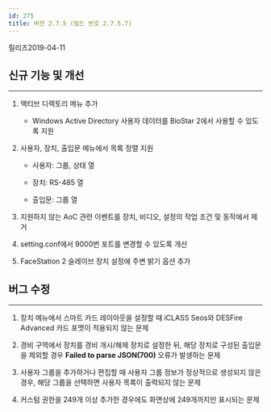 ```yaml
---
id: 275
title: 버전 2.7.5 (빌드 번호 2.7.5.7)
---
```


릴리즈<Separator/>2019-04-11

## 신규 기능 및 개선

---

1. 액티브 디렉토리 메뉴 추가

    * Windows Active Directory 사용자 데이터를 BioStar 2에서 사용할 수 있도록 지원

1. 사용자, 장치, 출입문 메뉴에서 목록 정렬 지원

    * 사용자: 그룹, 상태 열

    * 장치: RS-485 열

    * 출입문: 그룹 열

1. 지원하지 않는 AoC 관련 이벤트를 장치, 비디오, 설정의 작업 조건 및 동작에서 제거

1. setting.conf에서 9000번 포트를 변경할 수 있도록 개선

1. FaceStation 2 슬레이브 장치 설정에 주변 밝기 옵션 추가

## 버그 수정

---

1. 장치 메뉴에서 스마트 카드 레이아웃을 설정할 때 iCLASS Seos와 DESFire Advanced 카드 포맷이 적용되지 않는 문제

1. 경비 구역에서 장치를 경비 개시/해제 장치로 설정한 뒤, 해당 장치로 구성된 출입문을 제외할 경우 **Failed to parse JSON(700)** 오류가 발생하는 문제

1. 사용자 그룹을 추가하거나 편집할 때 사용자 그룹 정보가 정상적으로 생성되지 않은 경우, 해당 그룹을 선택하면 사용자 목록이 출력되지 않는 문제

1. 커스텀 권한을 249개 이상 추가한 경우에도 화면상에 249개까지만 표시되는 문제


